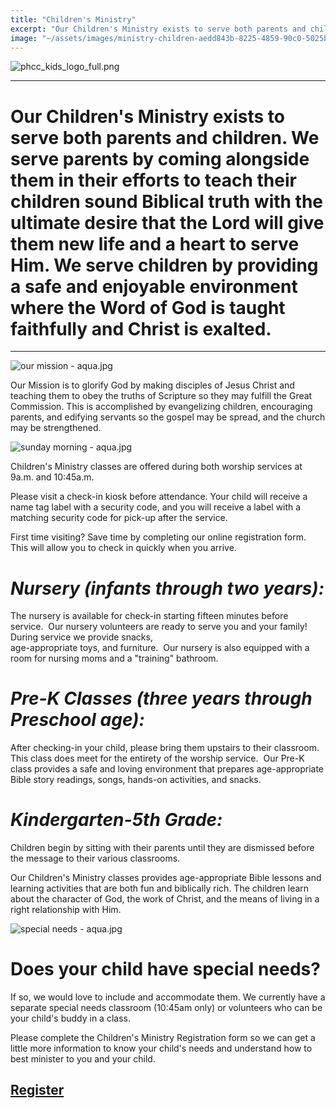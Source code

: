 ```yaml
---
title: "Children's Ministry"
excerpt: "Our Children's Ministry exists to serve both parents and children. We serve parents by coming alon..."
image: "~/assets/images/ministry-children-aedd843b-8225-4859-90c0-5025bd3ff92a.png"
---
```



![phcc_kids_logo_full.png](~/assets/images/ministry-children-aedd843b-8225-4859-90c0-5025bd3ff92a.png)

---

**Our Children's Ministry exists to serve both parents and children. We serve parents by coming alongside them in their efforts to teach their children sound Biblical truth with the ultimate desire that the Lord will give them new life and a heart to serve Him. We serve children by providing a safe and enjoyable environment where the Word of God is taught faithfully and Christ is exalted.**
=========================================================================================================================================================================================================================================================================================================================================================================================================

---

![our mission - aqua.jpg](~/assets/images/ministry-children-6645713b-4dad-4ba7-bc41-462f61754ca5.jpg)

Our Mission is to glorify God by making disciples of Jesus Christ and teaching them to obey the truths of Scripture so they may fulfill the Great Commission. This is accomplished by evangelizing children, encouraging parents, and edifying servants so the gospel may be spread, and the church may be strengthened.

![sunday morning - aqua.jpg](~/assets/images/ministry-children-ef0fc861-82af-41df-bc1f-5517940a26fc.jpg)

Children's Ministry classes are offered during both worship services at 9a.m. and 10:45a.m.

Please visit a check-in kiosk before attendance. Your child will receive a name tag label with a security code, and you will receive a label with a matching security code for pick-up after the service.

First time visiting? Save time by completing our online registration form. This will allow you to check in quickly when you arrive.

*Nursery (infants through two years):*
======================================

The nursery is available for check-in starting fifteen minutes before service.  Our nursery volunteers are ready to serve you and your family!  During service we provide snacks,   
age-appropriate toys, and furniture.  Our nursery is also equipped with a room for nursing moms and a "training" bathroom.

*Pre-K Classes (three years through Preschool age):*
====================================================

After checking-in your child, please bring them upstairs to their classroom.  This class does meet for the entirety of the worship service.  Our Pre-K class provides a safe and loving environment that prepares age-appropriate Bible story readings, songs, hands-on activities, and snacks.

*Kindergarten-5th Grade:*
=========================

Children begin by sitting with their parents until they are dismissed before the message to their various classrooms.

Our Children's Ministry classes provides age-appropriate Bible lessons and learning activities that are both fun and biblically rich. The children learn about the character of God, the work of Christ, and the means of living in a right relationship with Him.

![special needs - aqua.jpg](~/assets/images/ministry-children-5fa2624d-b7d6-4b5a-8ba2-e8c80fdedf5d.jpg)

Does your child have special needs?
===================================

If so, we would love to include and accommodate them. We currently have a separate special needs classroom (10:45am only) or volunteers who can be your child's buddy in a class.

Please complete the Children's Ministry Registration form so we can get a little more information to know your child's needs and understand how to best minister to you and your child.

<a href="https://pleasanthome.churchcenter.com/registrations/events/1904085" target="_blank">Register</a>
---------------------------------------------------------------------------------------------------------